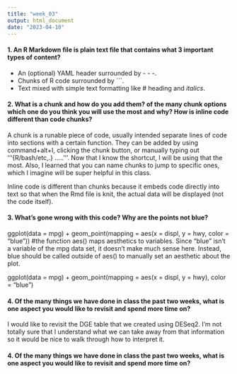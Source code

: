 ```yaml
---
title: "week_03"
output: html_document
date: "2023-04-10"
---
```


#### 1. An R Markdown file is plain text file that contains what 3 important types of content?

-   An (optional) YAML header surrounded by - - -.
-   Chunks of R code surrounded by \`\`\`.
-   Text mixed with simple text formatting like \# heading and *italics*.

#### 2. What is a chunk and how do you add them? of the many chunk options which one do you think you will use the most and why? How is inline code different than code chunks?

A chunk is a runable piece of code, usually intended separate lines of code into sections with a certain function. They can be added by using command+alt+I, clicking the chunk button, or manually typing out '''{R/bash/etc,.} .....'''. Now that I know the shortcut, I will be using that the most. Also, I learned that you can name chunks to jump to specific ones, which I imagine will be super helpful in this class.

Inline code is different than chunks because it embeds code directly into text so that when the Rmd file is knit, the actual data will be displayed (not the code itself).

#### 3. What's gone wrong with this code? Why are the points not blue?

ggplot(data = mpg) + 
  geom_point(mapping = aes(x = displ, y = hwy, color = "blue"))
#the function aes() maps aesthetics to variables. Since "blue" isn't a variable of the mpg data set, it doesn't make much sense here. Instead, blue should be called outside of aes() to manually set an aesthetic about the plot. 

ggplot(data = mpg) + 
  geom_point(mapping = aes(x = displ, y = hwy), color = "blue")
  
  
#### 4. Of the many things we have done in class the past two weeks, what is one aspect you would like to revisit and spend more time on?

I would like to revisit the DGE table that we created using DESeq2. I'm not totally sure that I understand what we can take away from that information so it would be nice to walk through how to interpret it. 


#### 4. Of the many things we have done in class the past two weeks, what is one aspect you would like to revisit and spend more time on?


